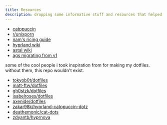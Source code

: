 ```yaml
---
title: Resources
description: dropping some informative stuff and resources that helped me here.
---
```


- [catppuccin](https://github.com/catppuccin)
- [r/unixporn](https://www.reddit.com/r/unixporn/)
- [nam's ricing guide](https://namishh.me/blog/ricing)
- [hyprland wiki](https://wiki.hyprland.org)
- [astal wiki](https://aylur.github.io/astal/)
- [ags migrating from v1](https://aylur.github.io/ags/guide/migrate.html)

some of the cool people i took inspiration from for making my dotfiles. without them, this repo wouldn't exist.
- [tokyob0t/dotfiles](https://github.com/tokyob0t/dotfiles)
- [matt-ftw/dotfiles](https://github.com/Matt-ftw/dotfiles)
- [gh0stzk/dotfiles](https://github.com/gh0stzk/dotfiles)
- [isabelroses/dotfiles](https://github.com/isabelroses/dotfiles)
- [axenide/dotfiles](https://github.com/axenide/dotfiles)
- [zakar98k/hyprland-catppuccin-dotz](https://github.com/Zakar98k/hyprland-catppuccin-dotz)
- [deathemonic/cat-dots](https://github.com/Deathemonic/Cat-Dots)
- [zdyantb/hyprnova](https://github.com/zDyanTB/HyprNova)
